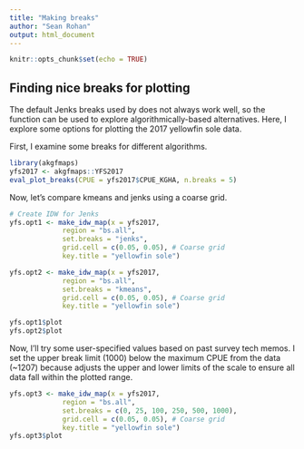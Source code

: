 ```yaml
---
title: "Making breaks"
author: "Sean Rohan"
output: html_document
---
```


```r
knitr::opts_chunk$set(echo = TRUE)
```

## Finding nice breaks for plotting

The default Jenks breaks used by \code{make_idw_map()} does not always work well, so the \code{eval_plot_breaks()} function can be used to explore algorithmically-based alternatives. Here, I explore some options for plotting the 2017 yellowfin sole data.

First, I examine some breaks for different algorithms.
```r
library(akgfmaps)
yfs2017 <- akgfmaps::YFS2017
eval_plot_breaks(CPUE = yfs2017$CPUE_KGHA, n.breaks = 5)
```

Now, let's compare kmeans and jenks using a coarse grid.

```r
# Create IDW for Jenks
yfs.opt1 <- make_idw_map(x = yfs2017,
             region = "bs.all",
             set.breaks = "jenks",
             grid.cell = c(0.05, 0.05), # Coarse grid
             key.title = "yellowfin sole")

yfs.opt2 <- make_idw_map(x = yfs2017,
             region = "bs.all",
             set.breaks = "kmeans", 
             grid.cell = c(0.05, 0.05), # Coarse grid
             key.title = "yellowfin sole")

yfs.opt1$plot
yfs.opt2$plot
```

Now, I'll try some user-specified values based on past survey tech memos. I set the upper break limit (1000) below the maximum CPUE from the data (~1207) because \code{make_idw_map()} adjusts the upper and lower limits of the scale to ensure all data fall within the plotted range.

```r
yfs.opt3 <- make_idw_map(x = yfs2017,
             region = "bs.all",
             set.breaks = c(0, 25, 100, 250, 500, 1000),
             grid.cell = c(0.05, 0.05), # Coarse grid
             key.title = "yellowfin sole")
yfs.opt3$plot

```

